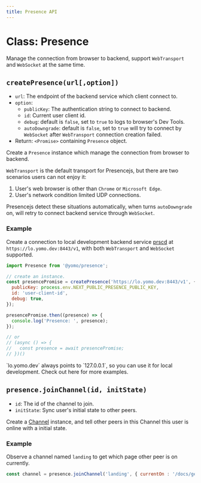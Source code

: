 ```yaml
---
title: Presence API
---
```



# Class: Presence

Manage the connection from browser to backend, support `WebTransport` and `WebSocket` at the same time.

## `createPresence(url[,option])`

- `url`: The endpoint of the backend service which client connect to.
- `option`:
    - `publicKey`: The authentication string to connect to backend.
    - `id`: Current user client id.
    - `debug`: default is `false`, set to `true` to logs to browser's Dev Tools.
    - `autoDowngrade`: default is `false`, set to `true` will try to connect by `WebSocket` after `WebTransport` connection creation failed.
- Return: `<Promise>` containing `Presence` object.

Create a `Presence` instance which manage the connection from browser to backend.

`WebTransport` is the default transport for Presencejs, but there are two scenarios users can not enjoy it:

1. User's web browser is other than `Chrome` or `Microsoft Edge`.
2. User's network condition limited UDP connections.

Presencejs detect these situations automatically, when turns `autoDowngrade` on, will retry to connect backend service through `WebSocket`.

### Example

Create a connection to local development backend service [prscd](/prscd/introduction) at `https://lo.yomo.dev:8443/v1`, with both `WebTransport` and `WebSocket` supported.

```jsx
import Presence from '@yomo/presence';

// create an instance.
const presencePromise = createPresence('https://lo.yomo.dev:8443/v1', {
  publicKey: process.env.NEXT_PUBLIC_PRESENCE_PUBLIC_KEY,
  id: 'user-client-id',
  debug: true,
});

presencePromise.then((presence) => {
  console.log('Presence: ', presence);
});

// or
// (async () => {
//   const presence = await presencePromise;
// })()
```

<Callout emoji="💡">
  `lo.yomo.dev` always points to `127.0.0.1`, so you can use it for local development.
  Check out <Link href="/backend">here</Link> for more examples.
</Callout>

## `presence.joinChannel(id, initState)`

- `id`: The id of the channel to join.
- `initState`: Sync user's initial state to other peers.

Create a [Channel](/interface/channel) instance, and tell other peers in this Channel this user is online with a initial state.

### Example

Observe a channel named `landing` to get which page other peer is on currently.

```jsx
const channel = presence.joinChannel('landing', { currentOn : '/docs/getting-stated' });
```
